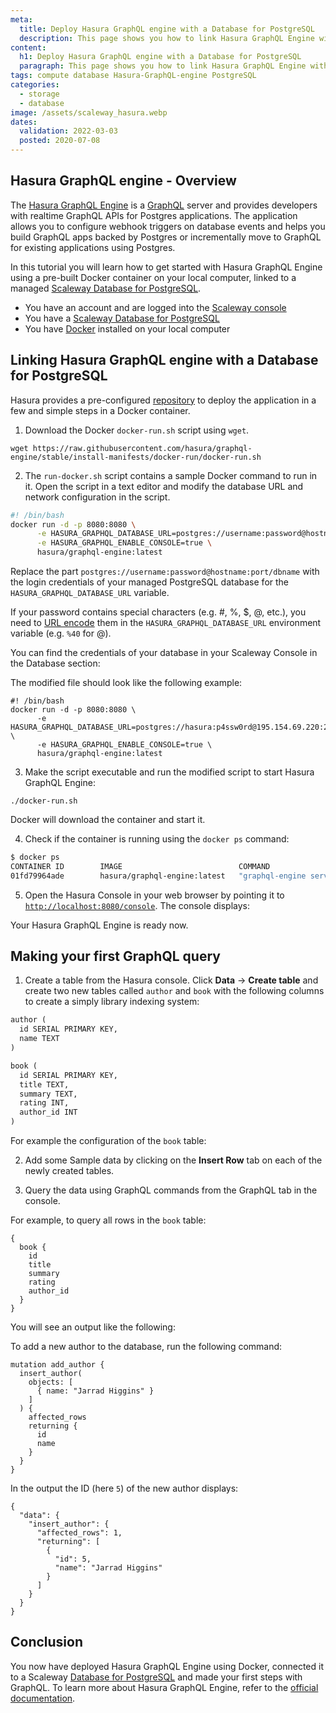 ```yaml
---
meta:
  title: Deploy Hasura GraphQL engine with a Database for PostgreSQL
  description: This page shows you how to link Hasura GraphQL Engine with a Database for PostgreSQL
content:
  h1: Deploy Hasura GraphQL engine with a Database for PostgreSQL
  paragraph: This page shows you how to link Hasura GraphQL Engine with a Database for PostgreSQL
tags: compute database Hasura-GraphQL-engine PostgreSQL
categories:
  - storage
  - database
image: /assets/scaleway_hasura.webp
dates:
  validation: 2022-03-03
  posted: 2020-07-08
---
```


## Hasura GraphQL engine - Overview

The [Hasura GraphQL Engine](https://hasura.io) is a [GraphQL](https://graphql.org/) server and provides developers with realtime GraphQL APIs for Postgres applications. The application allows you to configure webhook triggers on database events and helps you build GraphQL apps backed by Postgres or incrementally move to GraphQL for existing applications using Postgres.

In this tutorial you will learn how to get started with Hasura GraphQL Engine using a pre-built Docker container on your local computer, linked to a managed [Scaleway Database for PostgreSQL](https://www.scaleway.com/en/databases/).

<Message type="requirement">

- You have an account and are logged into the [Scaleway console](https://console.scaleway.com)
- You have a [Scaleway Database for PostgreSQL](https://www.scaleway.com/en/databases/)
- You have [Docker](https://docs.docker.com/install/) installed on your local computer

</Message>

## Linking Hasura GraphQL engine with a Database for PostgreSQL

Hasura provides a pre-configured [repository](https://github.com/hasura/graphql-engine/tree/stable/install-manifests) to deploy the application in a few and simple steps in a Docker container.

1. Download the Docker `docker-run.sh` script using `wget`.
  ```
  wget https://raw.githubusercontent.com/hasura/graphql-engine/stable/install-manifests/docker-run/docker-run.sh
  ```

2. The `run-docker.sh` script contains a sample Docker command to run in it. Open the script in a text editor and modify the database URL and network configuration in the script.
  ```bash
  #! /bin/bash
  docker run -d -p 8080:8080 \
        -e HASURA_GRAPHQL_DATABASE_URL=postgres://username:password@hostname:port/dbname \
        -e HASURA_GRAPHQL_ENABLE_CONSOLE=true \
        hasura/graphql-engine:latest
  ```
  Replace the part `postgres://username:password@hostname:port/dbname` with the login credentials of your managed PostgreSQL database for the `HASURA_GRAPHQL_DATABASE_URL` variable.

  <Message type="note">

  If your password contains special characters (e.g. #, %, $, @, etc.), you need to [URL encode](https://en.wikipedia.org/wiki/Percent-encoding#Percent-encoding_reserved_characters) them in the `HASURA_GRAPHQL_DATABASE_URL` environment variable (e.g. `%40` for @).

  </Message>

  You can find the credentials of your database in your Scaleway Console in the Database section:
  <Lightbox src="scaleway-database_credentials.webp" alt="" />

  The modified file should look like the following example:

  ```
  #! /bin/bash
  docker run -d -p 8080:8080 \
        -e HASURA_GRAPHQL_DATABASE_URL=postgres://hasura:p4ssw0rd@195.154.69.220:21568/hasura \
        -e HASURA_GRAPHQL_ENABLE_CONSOLE=true \
        hasura/graphql-engine:latest
  ```

3. Make the script executable and run the modified script to start Hasura GraphQL Engine:
  ```
  ./docker-run.sh
  ```

  Docker will download the container and start it.

4. Check if the container is running using the `docker ps` command:
  ```bash
  $ docker ps
  CONTAINER ID        IMAGE                          COMMAND                  CREATED             STATUS              PORTS                    NAMES
  01fd79964ade        hasura/graphql-engine:latest   "graphql-engine serve"   6 seconds ago       Up 5 seconds        0.0.0.0:8080->8080/tcp   dreamy_lalande
  ```

5. Open the Hasura Console in your web browser by pointing it to [`http://localhost:8080/console`](http://localhost:8080/console). The console displays:
  <Lightbox src="scaleway-hasura_console.webp" alt="" />

  Your Hasura GraphQL Engine is ready now.

## Making your first GraphQL query

1. Create a table from the Hasura console. Click **Data** -> **Create table** and create two new tables called `author` and `book` with the following columns to create a simply library indexing system:
  ```graphql
  author (
    id SERIAL PRIMARY KEY,
    name TEXT
  )

  book (
    id SERIAL PRIMARY KEY,
    title TEXT,
    summary TEXT,
    rating INT,
    author_id INT
  )
  ```
  For example the configuration of the `book` table:
  <Lightbox src="scaleway-hasura_add_table.webp" alt="" />

2. Add some Sample data by clicking on the **Insert Row** tab on each of the newly created tables.

3. Query the data using GraphQL commands from the GraphQL tab in the console.

  For example, to query all rows in the `book` table:
  ```
  {
    book {
      id
      title
      summary
      rating
      author_id
    }
  }
  ```

  You will see an output like the following:
  <Lightbox src="scaleway-hasura_query.webp" alt="" />

  To add a new author to the database, run the following command:
  ```
  mutation add_author {
    insert_author(
      objects: [
        { name: "Jarrad Higgins" }
      ]
    ) {
      affected_rows
      returning {
        id
        name
      }
    }
  }
  ```

  In the output the ID (here `5`) of the new author displays:
  ```
  {
    "data": {
      "insert_author": {
        "affected_rows": 1,
        "returning": [
          {
            "id": 5,
            "name": "Jarrad Higgins"
          }
        ]
      }
    }
  }
  ```

## Conclusion

You now have deployed Hasura GraphQL Engine using Docker, connected it to a Scaleway [Database for PostgreSQL](https://www.scaleway.com/en/databases/) and made your first steps with GraphQL. 
To learn more about Hasura GraphQL Engine, refer to the [official documentation](https://hasura.io/docs/1.0/graphql/manual/api-reference/graphql-api/query.html).
